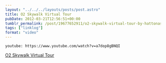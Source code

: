 ```yaml
---
layout: "../../../layouts/posts/post.astro"
title: O2 Skywalk Virtual Tour
pubDate: 2012-03-21T12:56:51+00:00
tumblr_permalink: /post/19677652911/o2-skywalk-virtual-tour-by-hattonassociates
tags: ["linklog"]
format: "video"
---
```


`youtube: https://www.youtube.com/watch?v=a7dop8gBNQI`

[O2 Skywalk Virtual Tour][1]

[1]: https://www.youtube.com/watch?v=a7dop8gBNQI
